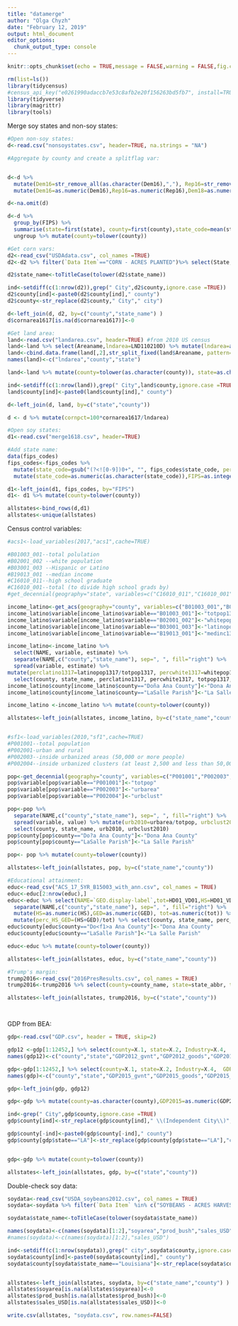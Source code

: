```yaml
---
title: "datamerge"
author: "Olga Chyzh"
date: "February 12, 2019"
output: html_document
editor_options: 
  chunk_output_type: console
---
```

```r
knitr::opts_chunk$set(echo = TRUE,message = FALSE,warning = FALSE,fig.cap = "...")
```

```r
rm(list=ls())
library(tidycensus)
#census_api_key("e0261990adaccb7e53c8afb2e20f156263bd5fb7", install=TRUE)
library(tidyverse)
library(magrittr)
library(tools)
```


Merge soy states and non-soy states:
```r
#Open non-soy states:
d<-read.csv("nonsoystates.csv", header=TRUE, na.strings = "NA")

#Aggregate by county and create a splitflag var:


d<-d %>% 
  mutate(Dem16=str_remove_all(as.character(Dem16),","), Rep16=str_remove(as.character(Rep16),","),Dem18=str_remove_all(as.character(Dem18),","),Rep18=str_remove_all(as.character(Rep18),",")) %>%
  mutate(Dem16=as.numeric(Dem16),Rep16=as.numeric(Rep16),Dem18=as.numeric(Dem18),Rep18=as.numeric(Rep18))

d<-na.omit(d) 

d<-d %>%
  group_by(FIPS) %>% 
  summarise(state=first(state), county=first(county),state_code=mean(state_code),state_name=first(state_name), county_code=first(county_code),Dem16=sum(Dem16),Rep16=sum(Rep16),Dem18=sum(Dem18),Rep18=sum(Rep18), Dist=min(Dist), Splitflag=as.numeric(length(Dist>1)), soyarea1617=0,soypct=0,soyval12=0, trumpch=(Rep18*Dem16)/(Rep16*Dem18), county_code=as.character(state_code)) %>% 
  ungroup %>% mutate(county=tolower(county))

#Get corn vars:
d2<-read_csv("USDAdata.csv", col_names =TRUE)
d2<-d2 %>% filter(`Data Item`=="CORN - ACRES PLANTED")%>% select(State, County, Value)%>% mutate(Value=str_remove_all(Value,","), county=tolower(County),state_name=State, cornarea1617=as.numeric(Value)) %>% select(county, state_name, cornarea1617)

d2$state_name<-toTitleCase(tolower(d2$state_name))

ind<-setdiff(c(1:nrow(d2)),grep(" City",d2$county,ignore.case =TRUE))
d2$county[ind]<-paste0(d2$county[ind]," county")
d2$county<-str_replace(d2$county," City"," city")

d<-left_join(d, d2, by=c("county","state_name") )
d$cornarea1617[is.na(d$cornarea1617)]<-0

#Get land area:
land<-read.csv("landarea.csv", header=TRUE) #from 2010 US census
land<-land %>% select(Areaname,lndarea=LND110210D) %>% mutate(lndarea=as.numeric(as.character(lndarea))*640, Areaname=as.character(Areaname))
land<-cbind.data.frame(land[,2],str_split_fixed(land$Areaname, pattern=", ", n=2))
names(land)<-c("lndarea","county","state")

land<-land %>% mutate(county=tolower(as.character(county)), state=as.character(state)) %>% group_by(state, county) %>% summarise(lndarea=max(lndarea))

ind<-setdiff(c(1:nrow(land)),grep(" City",land$county,ignore.case =TRUE))
land$county[ind]<-paste0(land$county[ind]," county")

d<-left_join(d, land, by=c("state","county"))

d <- d %>% mutate(cornpct=100*cornarea1617/lndarea)

#Open soy states:
d1<-read.csv("merge1618.csv", header=TRUE) 

#Add state name:
data(fips_codes)
fips_codes<-fips_codes %>% 
  mutate(state_code=gsub("(?<![0-9])0+", "", fips_codes$state_code, perl = TRUE)) %>%
  mutate(state_code=as.numeric(as.character(state_code)),FIPS=as.integer(as.character(paste(fips_codes$state_code,fips_codes$county_code, sep=""))))

d1<-left_join(d1, fips_codes, by="FIPS")
d1<- d1 %>% mutate(county=tolower(county))

allstates<-bind_rows(d,d1)
allstates<-unique(allstates)

```

Census control variables:

```r
#acs1<-load_variables(2017,"acs1",cache=TRUE)

#B01003_001--total polulation
#B02001_002 --white population
#B03001_003 --Hispanic or Latino
#B19013_001 --median income
#C16010_011--high school graduate
#C16010_001--total (to divide high school grads by)
#get_decennial(geography="state", variables=c("C16010_011","C16010_001"))

income_latino<-get_acs(geography="county", variables=c("B01003_001","B02001_002","B03001_003","B19013_001"))
income_latino$variable[income_latino$variable=="B01003_001"]<-"totpop1317"
income_latino$variable[income_latino$variable=="B02001_002"]<-"whitepop1317"
income_latino$variable[income_latino$variable=="B03001_003"]<-"latinopop1317"
income_latino$variable[income_latino$variable=="B19013_001"]<-"medinc1317"

income_latino<-income_latino %>% 
  select(NAME, variable, estimate) %>%
  separate(NAME,c("county","state_name"), sep=", ", fill="right") %>% 
  spread(variable, estimate) %>%
mutate(perclatino1317=latinopop1317/totpop1317, percwhite1317=whitepop1317/totpop1317) %>%
  select(county, state_name, perclatino1317, percwhite1317, totpop1317, medinc1317)
income_latino$county[income_latino$county=="Doña Ana County"]<-"Dona Ana County"
income_latino$county[income_latino$county=="LaSalle Parish"]<-"La Salle Parish"

income_latino <-income_latino %>% mutate(county=tolower(county))

allstates<-left_join(allstates, income_latino, by=c("state_name","county"))


#sf1<-load_variables(2010,"sf1",cache=TRUE)
#P001001--total population
#P002001-urban and rural
#P002003--inside urbanized areas (50,000 or more people)
#P002004--inside urbanized clusters (at least 2,500 and less than 50,000 people)

pop<-get_decennial(geography="county", variables=c("P001001","P002003","P002004"))
pop$variable[pop$variable=="P001001"]<-"totpop"
pop$variable[pop$variable=="P002003"]<-"urbarea"
pop$variable[pop$variable=="P002004"]<-"urbclust"

pop<-pop %>% 
  separate(NAME,c("county","state_name"), sep=", ", fill="right") %>% 
  spread(variable, value) %>% mutate(urb2010=urbarea/totpop, urbclust2010=(urbarea+urbclust)/totpop) %>%
  select(county, state_name, urb2010, urbclust2010)
pop$county[pop$county=="Do?a Ana County"]<-"Dona Ana County"
pop$county[pop$county=="LaSalle Parish"]<-"La Salle Parish"

pop<- pop %>% mutate(county=tolower(county))

allstates<-left_join(allstates, pop, by=c("state_name","county"))

#Educational attainment:
educ<-read_csv("ACS_17_5YR_B15003_with_ann.csv", col_names = TRUE)
educ<-educ[2:nrow(educ),]
educ<-educ %>% select(NAME=`GEO.display-label`,tot=HD01_VD01,HS=HD01_VD17, GED=HD01_VD18) %>% 
  separate(NAME,c("county","state_name"), sep=", ", fill="right") %>%
  mutate(HS=as.numeric(HS),GED=as.numeric(GED), tot=as.numeric(tot)) %>%
  mutate(perc_HS_GED=(HS+GED)/tot) %>% select(county, state_name, perc_HS_GED)
educ$county[educ$county=="Do<f1>a Ana County"]<-"Dona Ana County"
educ$county[educ$county=="LaSalle Parish"]<-"La Salle Parish"

educ<-educ %>% mutate(county=tolower(county))

allstates<-left_join(allstates, educ, by=c("state_name","county"))

#Trump's margin:
trump2016<-read_csv("2016PresResults.csv", col_names = TRUE)
trump2016<-trump2016 %>% select(county=county_name, state=state_abbr, trump2016=votes_gop, clinton2016=votes_dem, tot_votes2016=total_votes) %>% mutate(trumpmarg=(trump2016/tot_votes2016)-(clinton2016/tot_votes2016),county=tolower(county))

allstates<-left_join(allstates, trump2016, by=c("state","county"))




```

GDP from BEA:
```r

gdp<-read.csv("GDP.csv", header = TRUE, skip=2)

gdp12 <-gdp[1:12452,] %>% select(county=X.1, state=X.2, Industry=X.4,  GDP2015=X2012) %>% spread(Industry, GDP2015)
names(gdp12)<-c("county","state","GDP2012_gvnt","GDP2012_goods","GDP2012_serv","GDP2012")

gdp<-gdp[1:12452,] %>% select(county=X.1, state=X.2, Industry=X.4,  GDP2015=X2015) %>% spread(Industry, GDP2015)
names(gdp)<-c("county","state","GDP2015_gvnt","GDP2015_goods","GDP2015_serv","GDP2015")

gdp<-left_join(gdp, gdp12)

gdp<-gdp %>% mutate(county=as.character(county),GDP2015=as.numeric(GDP2015), GDP2015_gvnt=as.numeric(GDP2015_gvnt),GDP2015_goods=as.numeric(GDP2015_goods),GDP2015_serv=as.numeric(GDP2015_serv),GDP2012=as.numeric(GDP2012), GDP2012_gvnt=as.numeric(GDP2012_gvnt),GDP2012_goods=as.numeric(GDP2012_goods),GDP2012_serv=as.numeric(GDP2012_serv)) 

ind<-grep(" City",gdp$county,ignore.case =TRUE)
gdp$county[ind]<-str_replace(gdp$county[ind]," \\(Independent City\\)"," city")

gdp$county[-ind]<-paste0(gdp$county[-ind]," county")
gdp$county[gdp$state=="LA"]<-str_replace(gdp$county[gdp$state=="LA"],"county","parish")


gdp<-gdp %>% mutate(county=tolower(county))

allstates<-left_join(allstates, gdp, by=c("state","county"))


```



Double-check soy data:

```r

soydata<-read_csv("USDA_soybeans2012.csv", col_names = TRUE)
soydata<-soydata %>% filter(`Data Item` %in% c("SOYBEANS - ACRES HARVESTED","SOYBEANS - SALES, MEASURED IN $", "SOYBEANS - PRODUCTION, MEASURED IN BU")) %>% select(state_name=State, county=County, `Data Item`, Value) %>% mutate(Value=str_remove_all(Value,","), county=tolower(county)) %>% mutate(Value=as.numeric(Value)) %>% spread(`Data Item`, Value) 

soydata$state_name<-toTitleCase(tolower(soydata$state_name))

names(soydata)<-c(names(soydata)[1:2],"soyarea","prod_bush","sales_USD")
#names(soydata)<-c(names(soydata)[1:2],"sales_USD")

ind<-setdiff(c(1:nrow(soydata)),grep(" city",soydata$county,ignore.case =TRUE))
soydata$county[ind]<-paste0(soydata$county[ind]," county")
soydata$county[soydata$state_name=="Louisiana"]<-str_replace(soydata$county[soydata$state_name=="Louisiana"],"county","parish")


allstates<-left_join(allstates, soydata, by=c("state_name","county") )
allstates$soyarea[is.na(allstates$soyarea)]<-0
allstates$prod_bush[is.na(allstates$prod_bush)]<-0
allstates$sales_USD[is.na(allstates$sales_USD)]<-0

write.csv(allstates, "soydata.csv", row.names=FALSE)

```


